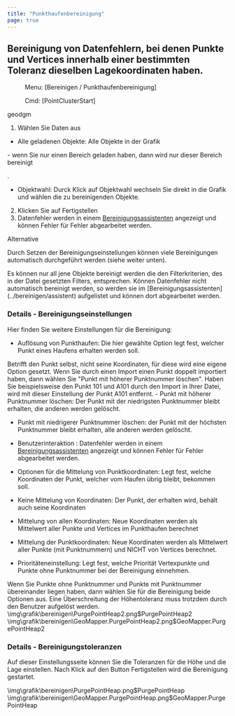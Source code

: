 ```yaml
---
title: "Punkthaufenbereinigung"
page: true
---
```

## Bereinigung von Datenfehlern, bei denen Punkte und Vertices innerhalb einer bestimmten Toleranz dieselben Lagekoordinaten haben.

 <Menu> Menu: [Bereinigen / Punkthaufenbereinigung] </Menu> 
<GeoDesigner> <Menu> Cmd: [PointClusterStart] </Menu> 

 <Placeholder>geodgm</Placeholder> </GeoDesigner>

1. W&#228;hlen Sie Daten aus

- <Bold> Alle geladenen Objekte: </Bold>  Alle Objekte in der Grafik


<GeoMapper> - wenn Sie nur einen Bereich geladen haben, dann wird nur dieser Bereich bereinigt

</GeoMapper>
.

- <Bold> Objektwahl: </Bold>  Durck Klick auf Objektwahl wechseln Sie direkt in die Grafik und w&#228;hlen die zu bereinigenden Objekte.



2. Klicken Sie auf <Border>Fertigstellen</Border> 
3. Datenfehler werden in einem 
[Bereinigungsassistenten](../bereinigen/assistent)
 angezeigt und k&#246;nnen Fehler f&#252;r Fehler abgearbeitet werden.




Alternative
 
Durch Setzen der  <Bold> Bereinigungseinstellungen </Bold>  k&#246;nnen viele Bereinigungen automatisch durchgef&#252;hrt werden (siehe weiter unten).

<Warning>
Es k&#246;nnen nur all jene Objekte bereinigt werden die den Filterkriterien, des in der Datei gesetzten Filters, entsprechen.
</Warning>

<Warning>
K&#246;nnen Datenfehler nicht automatisch bereinigt werden, so werden sie im [Bereinigungsassistenten](../bereinigen/assistent)
 aufgelistet und k&#246;nnen dort abgearbeitet werden.
</Warning>


### Details - Bereinigungseinstellungen
Hier finden Sie weitere Einstellungen f&#252;r die Bereinigung:

- <Bold> Aufl&#246;sung von Punkthaufen: </Bold>  Die hier gew&#228;hlte Option legt fest, welcher Punkt eines Haufens erhalten werden soll. 


<Success>
Betrifft den Punkt selbst, nicht seine Koordinaten, f&#252;r diese wird eine eigene Option gesetzt.

</Success>

<Success>
Wenn Sie durch einen Import einen Punkt doppelt importiert haben, dann w&#228;hlen Sie &quot;Punkt mit h&#246;herer Punktnummer l&#246;schen&quot;. Haben Sie beispielsweise den Punkt 101 und A101 durch den Import in Ihrer Datei, wird mit dieser Einstellung der Punkt A101 entfernt.

</Success>
- <Bold> Punkt mit h&#246;herer Punktnummer l&#246;schen: </Bold>  Der Punkt mit der niedrigsten Punktnummer bleibt erhalten, die anderen werden gel&#246;scht.

- <Bold> Punkt mit niedrigerer Punktnummer l&#246;schen: </Bold>  der Punkt mit der h&#246;chsten Punktnummer bleibt erhalten, alle anderen werden gel&#246;scht.

- <Bold> Benutzerinteraktion </Bold> : Datenfehler werden in einem 
[Bereinigungsassistenten](../bereinigen/assistent)
 angezeigt und k&#246;nnen Fehler f&#252;r Fehler abgearbeitet werden.



- <Bold> Optionen f&#252;r die Mittelung von Punktkoordinaten: </Bold>  Legt fest, welche Koordinaten der Punkt, welcher vom Haufen &#252;brig bleibt, bekommen soll.

- <Bold> Keine Mittelung von Koordinaten: </Bold>  Der Punkt, der erhalten wird, beh&#228;lt auch seine Koordinaten

- <Bold> Mittelung von allen Koordinaten: </Bold>  Neue Koordinaten werden als Mittelwert aller Punkte und Vertices im Punkthaufen berechnet

- <Bold> Mittelung der Punktkoordinaten: </Bold>  Neue Koordinaten werden als Mittelwert aller Punkte (mit Punktnummern) und NICHT von Vertices berechnet. 



- <Bold> Priorit&#228;teneinstellung: </Bold>  Legt fest, welche Priorit&#228;t Vertexpunkte und Punkte ohne Punktnummer bei der Bereinigung einnehmen.


<Success>
Wenn Sie Punkte ohne Punktnummer und Punkte mit Punktnummer &#252;bereinander liegen haben, dann w&#228;hlen Sie f&#252;r die Bereinigung beide Optionen aus.

</Success>

<Success>
Eine &#220;berschreitung der H&#246;hentoleranz muss trotzdem durch den Benutzer aufgel&#246;st werden.

</Success>




<GeoDesigner>
<Image>\img\grafik\bereinigen\PurgePointHeap2.png$PurgePointHeap2</Image>
</GeoDesigner>
<GeoMapper>
<Image>\img\grafik\bereinigen\GeoMapper.PurgePointHeap2.png$GeoMapper.PurgePointHeap2</Image>
</GeoMapper>



### Details - Bereinigungstoleranzen
Auf dieser Einstellungsseite k&#246;nnen Sie die Toleranzen f&#252;r die H&#246;he und die Lage einstellen. Nach Klick auf den Button  <Border>Fertigstellen</Border>  wird die Bereinigung gestartet.

<GeoDesigner>
<Image>\img\grafik\bereinigen\PurgePointHeap.png$PurgePointHeap</Image>
</GeoDesigner>
<GeoMapper>
<Image>\img\grafik\bereinigen\GeoMapper.PurgePointHeap.png$GeoMapper.PurgePointHeap</Image>
</GeoMapper>






